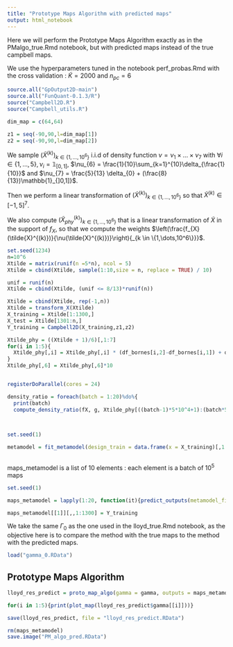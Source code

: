 ```yaml
---
title: "Prototype Maps Algorithm with predicted maps"
output: html_notebook
---
```


\newcommand{\Gamm}{\Gamma}
\newcommand{\biais}{\nu}

Here we will perform the Prototype Maps Algorithm exactly as in the PMalgo_true.Rmd notebook, but with predicted maps instead of the true campbell maps.

We use the hyperparameters tuned in the notebook perf_probas.Rmd with the cross validation : $\tilde{K} = 2000$ and $n_{pc} = 6$



```r
source.all("GpOutput2D-main")
source.all("FunQuant-0.1.3/R")
source("Campbell2D.R")
source("Campbell_utils.R")
```


```r
dim_map = c(64,64)

z1 = seq(-90,90,l=dim_map[1])
z2 = seq(-90,90,l=dim_map[2])

```

We sample $(\tilde{X}^{(k)})_{k \in \{1,\dots,10^6\}}$ i.i.d of density function $\biais = \biais_{1}\times\dots\times \biais_{7}$ with $\forall i \in \{1,\dots,5\}, \biais_{i} = \mathbb{1}_{[0,1]}$, $\biais_{6} = \frac{1}{10}\sum_{k=1}^{10}\delta_{\frac{1}{10}}$ and $\biais_{7} = \frac{5}{13}  \delta_{0} + (\frac{8}{13})\mathbb{1}_{]0,1]}$.

Then we perform a linear transformation of $(\tilde{X}^{(k)})_{k \in \{1,\dots,10^6\}}$ so that $\tilde{X}^{(k)} \in [-1,5]^7$.

We also compute $(\tilde{X}_{phy}^{(k)})_{k \in \{1,\dots,10^6\}}$ that is a linear transformation of $\tilde{X}$ in the support of $f_{X}$, so that we compute the weights $\left(\frac{f_{X}(\tilde{X}^{(k)})}{\biais(\tilde{X}^{(k)})}\right){_{k \in \{1,\dots,10^6\}}}$.

```r
set.seed(1234)
n=10^6
Xtilde = matrix(runif(n =5*n), ncol = 5)
Xtilde = cbind(Xtilde, sample(1:10,size = n, replace = TRUE) / 10)

unif = runif(n) 
Xtilde = cbind(Xtilde, (unif <= 8/13)*runif(n))

Xtilde = cbind(Xtilde, rep(-1,n))
Xtilde = transform_X(Xtilde)
X_training = Xtilde[1:1300,]
X_test = Xtilde[1301:n,]
Y_training = Campbell2D(X_training,z1,z2)
```



```r
Xtilde_phy = ((Xtilde + 1)/6)[,1:7]
for(i in 1:5){
  Xtilde_phy[,i] = Xtilde_phy[,i] * (df_bornes[i,2]-df_bornes[i,1]) + df_bornes[i,1]
}
Xtilde_phy[,6] = Xtilde_phy[,6]*10


registerDoParallel(cores = 24)

density_ratio = foreach(batch = 1:20)%do%{
  print(batch)
  compute_density_ratio(fX, g, Xtilde_phy[((batch-1)*5*10^4+1):(batch*5*10^4),])}

  
```


```r

set.seed(1)

metamodel = fit_metamodel(design_train = data.frame(x = X_training)[,1:7], outputs_train = Y_training, seed = 1, ncoeff = 2000, npc = 6,control = list(trace = 0))



```

maps_metamodel is a list of 10 elements : each element is a batch of $10^5$ maps

```r
set.seed(1)

maps_metamodel = lapply(1:20, function(it){predict_outputs(metamodel_fitted = metamodel, design_test = data.frame(Xtilde[((it-1)*5*10^4+1):(it*5*10^4),1:7]))}) #predict the  

maps_metamodel[[1]][,,1:1300] = Y_training

```

We take the same $\Gamm_{0}$ as the one used in the lloyd_true.Rmd notebook, as the objective here is to compare the method with the true maps to the method with the predicted maps.

```r
load("gamma_0.RData")
```

## Prototype Maps Algorithm


```r
lloyd_res_predict = proto_map_algo(gamma = gamma, outputs = maps_metamodel, density_ratio = density_ratio, batch = TRUE, print_progress = TRUE)
```

```r

for(i in 1:5){print(plot_map(lloyd_res_predict$gamma[[i]]))}
```
```r
save(lloyd_res_predict, file = "lloyd_res_predict.RData")
```


```r
rm(maps_metamodel)
save.image("PM_algo_pred.RData")

```

